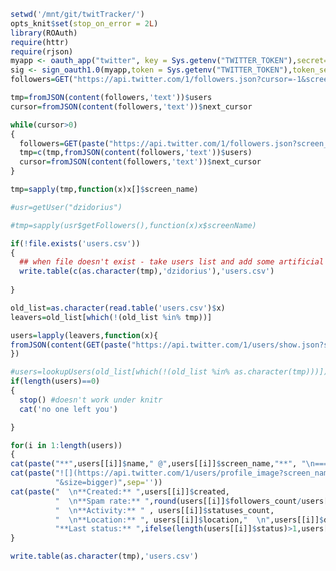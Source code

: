 ```r
setwd('/mnt/git/twitTracker/')
opts_knit$set(stop_on_error = 2L)
library(ROAuth)
require(httr)
require(rjson)
myapp <- oauth_app("twitter", key = Sys.getenv("TWITTER_TOKEN"),secret=Sys.getenv("TWITTER_TOKEN_SECRET"))
sig <- sign_oauth1.0(myapp,token = Sys.getenv("TWITTER_TOKEN"),token_secret=Sys.getenv("TWITTER_TOKEN_SECRET"))
followers=GET("https://api.twitter.com/1/followers.json?cursor=-1&screen_name=dzidorius", sig)

tmp=fromJSON(content(followers,'text'))$users
cursor=fromJSON(content(followers,'text'))$next_cursor

while(cursor>0)
{
  followers=GET(paste("https://api.twitter.com/1/followers.json?screen_name=dzidorius&cursor=",cursor,sep=''), sig)
  tmp=c(tmp,fromJSON(content(followers,'text'))$users)
  cursor=fromJSON(content(followers,'text'))$next_cursor
}

tmp=sapply(tmp,function(x)x[]$screen_name)

#usr=getUser("dzidorius")

#tmp=sapply(usr$getFollowers(),function(x)x$screenName)

if(!file.exists('users.csv'))
{
  ## when file doesn't exist - take users list and add some artificial user
  write.table(c(as.character(tmp),'dzidorius'),'users.csv')
  
}

old_list=as.character(read.table('users.csv')$x)
leavers=old_list[which(!(old_list %in% tmp))]

users=lapply(leavers,function(x){
fromJSON(content(GET(paste("https://api.twitter.com/1/users/show.json?screen_name=",x,"&include_entities=false",sep=''),sig),'text'))
})

#users=lookupUsers(old_list[which(!(old_list %in% as.character(tmp)))])
if(length(users)==0)
{
  stop() #doesn't work under knitr
  cat('no one left you')  

}
```


```r
for(i in 1:length(users))
{
cat(paste("**",users[[i]]$name," @",users[[i]]$screen_name,"**", "\n===\n",sep=""))
cat(paste("![](https://api.twitter.com/1/users/profile_image?screen_name=",users[[i]]$screen_name,
          "&size=bigger)",sep=''))
cat(paste("  \n**Created:** ",users[[i]]$created,
          "  \n**Spam rate:** ",round(users[[i]]$followers_count/users[[i]]$friends_count,digits=2),
          "  \n**Activity:** " , users[[i]]$statuses_count,
          "  \n**Location:** ", users[[i]]$location,"  \n",users[[i]]$description,"  \n",
          "**Last status:** ",ifelse(length(users[[i]]$status)>1,users[[i]]$status$text,''),"\n\n",sep=""))
}
```

```r
write.table(as.character(tmp),'users.csv')
```
